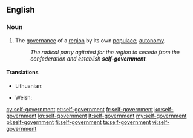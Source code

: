 ==English==

===Noun===
{{en-noun|sg=[[self]]-[[government]]|-}}

# The [[governance]] of a [[region]] by its own [[populace]]; [[autonomy]].
#:''The radical party agitated for the region to secede from the confederation and establish '''self-government'''.''

====Translations====
{{trans-top|self-government}}
* Lithuanian: {{t|lt|savivalda|f}}
{{trans-mid}}
* Welsh: {{t|cy|hunanlywodraeth}}
{{trans-bottom}}

[[cy:self-government]]
[[et:self-government]]
[[fr:self-government]]
[[ko:self-government]]
[[kn:self-government]]
[[lt:self-government]]
[[my:self-government]]
[[pl:self-government]]
[[fi:self-government]]
[[ta:self-government]]
[[vi:self-government]]